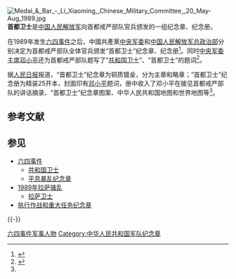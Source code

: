 [[File:Medal_&_Bar_-_Li_Xiaoming,_Chinese_Military_Committee,_20_May-Aug_1989.jpg|thumb]]
'''首都卫士'''是[[中国人民解放军|中国人民解放军]]向首都戒严部队官兵颁发的一组纪念章、纪念册。

在1989年发生[[六四事件|六四事件]]之后，中國共產黨[[中央军委|中央军委]]和[[中国人民解放军总政治部|中国人民解放军总政治部]]分别决定为首都戒严部队全体官兵颁发“首都卫士”纪念章、纪念册<ref>{{cite news |title=首都戒严部队颁发“首都卫士”纪念章 |newspaper = 人民日报 |date=1989-08-01 |author=陈辉（新华社）}}</ref>。同时[[中央军委主席|中央军委主席]][[邓小平|邓小平]]还为首都戒严部队题写了“[[共和国卫士|共和国卫士]]”、“首都卫士”的题词<ref name="About">{{cite news |title=邓小平为首都戒严部队题词 军委和总政决定为官兵颁发“首都卫士”纪念章 同时颁发纪念册并编辑出版《共和国卫士》一书 |work = 人民日报 | date=1989-07-28}}</ref>。

据[[人民日报|人民日报]]报道，“首都卫士”纪念章为铜质镀金，分为主章和略章；“首都卫士”纪念册为精装25开本，封面印有[[邓小平|邓小平]]题词，册中收入了邓小平在接见首都戒严部队的讲话摘录、“首都卫士”纪念章图案、中华人民共和国地图和世界地图等<ref name="About" />。

== 参考文献 ==
{{Reflist}}

== 参见 ==
{{Portal box|中华人民共和国|北京|军事}}
* [[六四事件|六四事件]]
** [[共和国卫士|共和国卫士]]
** [[平息暴乱纪念章|平息暴乱纪念章]]
* [[1989年拉萨骚乱|1989年拉萨骚乱]]
** [[拉萨卫士|拉萨卫士]]
* [[执行作战和重大任务纪念章|执行作战和重大任务纪念章]]

{{-}}
{{中国人民解放军勋章奖章纪念章}}
{{六四事件}}

[[Category:六四事件军事人物|]]
[[Category:中华人民共和国军队纪念章|Category:中华人民共和国军队纪念章]]